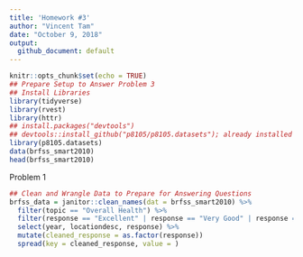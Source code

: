 ```yaml
---
title: 'Homework #3'
author: "Vincent Tam"
date: "October 9, 2018"
output:
  github_document: default
---
```

```r
knitr::opts_chunk$set(echo = TRUE)
## Prepare Setup to Answer Problem 3
## Install Libraries
library(tidyverse)
library(rvest)
library(httr)
## install.packages("devtools")
## devtools::install_github("p8105/p8105.datasets"); already installed but do not want to install every time
library(p8105.datasets)
data(brfss_smart2010)
head(brfss_smart2010)
```
Problem 1
```r
## Clean and Wrangle Data to Prepare for Answering Questions
brfss_data = janitor::clean_names(dat = brfss_smart2010) %>%
  filter(topic == "Overall Health") %>%
  filter(response == "Excellent" | response == "Very Good" | response == "Good" | response == "Fair" | response == "Poor") %>%
  select(year, locationdesc, response) %>%
  mutate(cleaned_response = as.factor(response))
  spread(key = cleaned_response, value = )
```